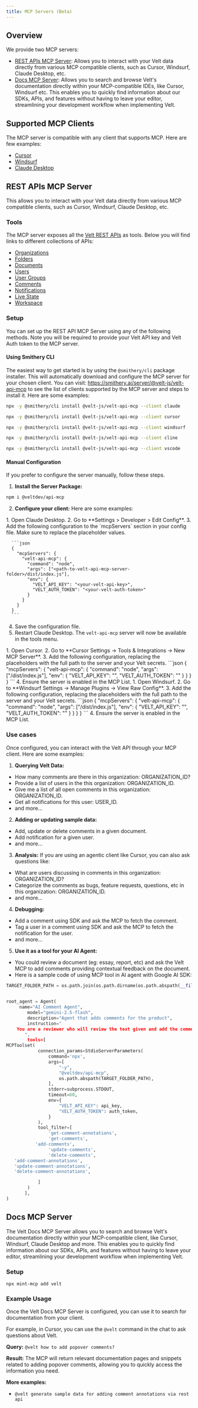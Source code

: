```yaml
---
title: MCP Servers (Beta)
---
```


## Overview

We provide two MCP servers:
- [REST APIs MCP Server](#rest-apis-mcp-server): Allows you to interact with your Velt data directly from various MCP compatible clients, such as Cursor, Windsurf, Claude Desktop, etc.
- [Docs MCP Server](#docs-mcp-server): Allows you to search and browse Velt's documentation directly within your MCP-compatible IDEs, like Cursor, Windsurf etc. This enables you to quickly find information about our SDKs, APIs, and features without having to leave your editor, streamlining your development workflow when implementing Velt.

## Supported MCP Clients

The MCP server is compatible with any client that supports MCP. Here are few examples:

*   [Cursor](https://www.cursor.com/)
*   [Windsurf](https://windsurf.dev/)
*   [Claude Desktop](https://www.anthropic.com/products/claude-desktop)

## REST APIs MCP Server

This allows you to interact with your Velt data directly from various MCP compatible clients, such as Cursor, Windsurf, Claude Desktop, etc.

### Tools

The MCP server exposes all the [Velt REST APIs](/api-reference/rest-apis) as tools.
Below you will find links to different collections of APIs:

*   [Organizations](/api-reference/rest-apis/organizations/get-organizations-v2)
*   [Folders](/api-reference/rest-apis/folders/get-folders)
*   [Documents](/api-reference/rest-apis/documents/get-documents-v2)
*   [Users](/api-reference/rest-apis/users/get-users-v2)
*   [User Groups](/api-reference/rest-apis/organization-user-groups/add-groups)
*   [Comments](/api-reference/rest-apis/comments-feature/comments/get-comments)
*   [Notifications](/api-reference/rest-apis/notifications/get-notifications-v2)
*   [Live State](/api-reference/rest-apis/livestate/broadcast-event)
*   [Workspace](/api-reference/rest-apis/workspace/add-domain)

### Setup

You can set up the REST API MCP Server using any of the following methods. Note you will be required to provide your Velt API key and Velt Auth token to the MCP server.

#### Using Smithery CLI

The easiest way to get started is by using the `@smithery/cli` package installer. This will automatically download and configure the MCP server for your chosen client.
You can visit: https://smithery.ai/server/@velt-js/velt-api-mcp to see the list of clients supported by the MCP server and steps to install it. Here are some examples:

<Tabs>
<Tab title="Claude Desktop">

```bash
npx -y @smithery/cli install @velt-js/velt-api-mcp --client claude
```
</Tab>
<Tab title="Cursor">

```bash
npx -y @smithery/cli install @velt-js/velt-api-mcp --client cursor
```
</Tab>

<Tab title="Windsurf">

```bash
npx -y @smithery/cli install @velt-js/velt-api-mcp --client windsurf
```
</Tab>

<Tab title="Cline">

```bash
npx -y @smithery/cli install @velt-js/velt-api-mcp --client cline
```
</Tab>

<Tab title="VSCode">

```bash
npx -y @smithery/cli install @velt-js/velt-api-mcp --client vscode
```
</Tab>

</Tabs>

#### Manual Configuration

If you prefer to configure the server manually, follow these steps.

1. **Install the Server Package:**

```bash
npm i @veltdev/api-mcp
```

2.  **Configure your client:**
Here are some examples:

<Tabs>
<Tab title="Claude Desktop">
  1.  Open Claude Desktop.
  2.  Go to **Settings > Developer > Edit Config**.
  3.  Add the following configuration to the `mcpServers` section in your config file. Make sure to replace the placeholder values.

      ```json
      {
        "mcpServers": {
          "velt-api-mcp": {
            "command": "node",
            "args": ["<path-to-velt-api-mcp-server-folder>/dist/index.js"],
            "env": {
              "VELT_API_KEY": "<your-velt-api-key>",
              "VELT_AUTH_TOKEN": "<your-velt-auth-token>"
            }
          }
        }
      }
      ```

  4.  Save the configuration file.
  5.  Restart Claude Desktop. The `velt-api-mcp` server will now be available in the tools menu.

</Tab>

<Tab title="Cursor">
  1.  Open Cursor.
  2.  Go to **Cursor Settings → Tools & Integrations → New MCP Server**.
  3.  Add the following configuration, replacing the placeholders with the full path to the server and your Velt secrets.
      ```json
      {
        "mcpServers": {
          "velt-api-mcp": {
            "command": "node",
            "args": ["<path-to-velt-api-mcp-server-folder>/dist/index.js"],
            "env": {
              "VELT_API_KEY": "<your-velt-api-key>",
              "VELT_AUTH_TOKEN": "<your-velt-auth-token>"
            }
          }
        }
      }
      ```
  4.  Ensure the server is enabled in the MCP List.

</Tab>

<Tab title="Windsurf">
  1.  Open Windsurf.
  2.  Go to **Windsurf Settings → Manage Plugins → View Raw Config**.
  3.  Add the following configuration, replacing the placeholders with the full path to the server and your Velt secrets.
      ```json
      {
        "mcpServers": {
          "velt-api-mcp": {
            "command": "node",
            "args": ["<path-to-velt-api-mcp-server-folder>/dist/index.js"],
            "env": {
              "VELT_API_KEY": "<your-velt-api-key>",
              "VELT_AUTH_TOKEN": "<your-velt-auth-token>"
            }
          }
        }
      }
      ```
  4.  Ensure the server is enabled in the MCP List.

</Tab>

</Tabs>

### Use cases
Once configured, you can interact with the Velt API through your MCP client. Here are some examples:

1. **Querying Velt Data:**

- How many comments are there in this organization: ORGANIZATION_ID?
- Provide a list of users in the this organization: ORGANIZATION_ID.
- Give me a list of all open comments in this organization: ORGANIZATION_ID.
- Get all notifications for this user: USER_ID.
- and more...

2. **Adding or updating sample data:**
- Add, update or delete comments in a given document.
- Add notification for a given user.
- and more...

3. **Analysis:**
If you are using an agentic client like Cursor, you can also ask questions like:
- What are users discussing in comments in this organization: ORGANIZATION_ID?
- Categorize the comments as bugs, feature requests, questions, etc in this organization: ORGANIZATION_ID.
- and more...

4. **Debugging:**
- Add a comment using SDK and ask the MCP to fetch the comment.
- Tag a user in a comment using SDK and ask the MCP to fetch the notification for the user.
- and more...

5. **Use it as a tool for your AI Agent:**
- You could review a document (eg: essay, report, etc) and ask the Velt MCP to add comments providing contextual feedback on the document.
- Here is a sample code of using MCP tool in AI agent with Google AI SDK:

```python
TARGET_FOLDER_PATH = os.path.join(os.path.dirname(os.path.abspath(__file__)), "")

	
root_agent = Agent(
   	 name="AI Comment Agent",
        model="gemini-2.5-flash",
        description="Agent that adds comments for the product",
        instruction="
	You are a reviewer who will review the text given and add the comment to improve the content
       ",
        tools=[
MCPToolset(
            connection_params=StdioServerParameters(
                command='npx',
                args=[
                    "-y",
                    "@veltdev/api-mcp",
                    os.path.abspath(TARGET_FOLDER_PATH),
                ],
                stderr=subprocess.STDOUT, 
                timeout=60,
                env={
                    "VELT_API_KEY": api_key,
                    "VELT_AUTH_TOKEN": auth_token,
                }
            ),
            tool_filter=[
                'get-comment-annotations', 
                'get-comments',
 		   'add-comments',
                'update-comments',  
                'delete-comments',
   'add-comment-annotations', 
   'update-comment-annotations', 
   'delete-comment-annotations', 

            ]
        )
 	   ],
)
```


## Docs MCP Server

The Velt Docs MCP Server allows you to search and browse Velt's documentation directly within your MCP-compatible client, like Cursor, Windsurf, Claude Desktop and more. This enables you to quickly find information about our SDKs, APIs, and features without having to leave your editor, streamlining your development workflow when implementing Velt.

### Setup
```npx mint-mcp add velt```

### Example Usage

Once the Velt Docs MCP Server is configured, you can use it to search for documentation from your client.

For example, in Cursor, you can use the `@velt` command in the chat to ask questions about Velt.

**Query:**
`@velt how to add popover comments?`

**Result:**
The MCP will return relevant documentation pages and snippets related to adding popover comments, allowing you to quickly access the information you need.

**More examples:**
- `@velt generate sample data for adding comment annotations via rest api`
